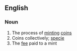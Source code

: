 ==English==

===Noun===
{{en-noun|-}}

# The process of [[mint]]ing [[coin]]s
# Coins collectively; [[specie]]
# The [[fee]] paid to a mint